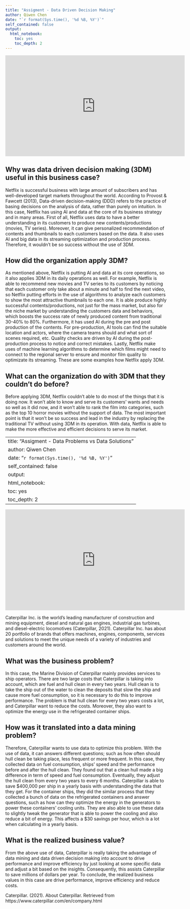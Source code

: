 ```yaml
---
title: "Assigment - Data Driven Decision Making"
author: Qiwen Chen
date: "`r format(Sys.time(), '%d %B, %Y')`"
self_contained: false
output:
  html_notebook:
    toc: yes
    toc_depth: 2
---
```


<iframe width="560" height="315" src="https://www.youtube.com/embed/8M5n3uhWKHE" frameborder="0" allow="accelerometer; autoplay; clipboard-write; encrypted-media; gyroscope; picture-in-picture" allowfullscreen data-external="1"></iframe>

## Why was data driven decision making (3DM) useful in this business case?

Netflix is successful business with large amount of subscribers and has well-developed target markets throughout the world. According to Provost & Fawcett (2013), Data-driven decision-making (DDD) refers to the practice of basing decisions on the analysis of data, rather than purely on intuition. In this case, Netflix has using AI and data at the core of its business strategy and in many areas. First of all, Netflix uses data to have a better understanding in its customers to produce new contents/productions (movies, TV series). Moreover, it can give personalized recommendation of contents and thumbnails to each customers based on the data. It also uses AI and big data in its streaming optimization and production process. Therefore, it wouldn't be so success without the use of 3DM.

## How did the organization apply 3DM?

As mentioned above, Netflix is putting AI and data at its core operations, so it also applies 3DM in its daily operations as well. For example, Netflix is able to recommend new movies and TV series to its customers by noticing that each customer only take about a minute and half to find the next video, so Netflix putting efforts in the use of algorithms to analyze each customers to show the most attractive thumbnails to each one. It is able produce highly successful contents/productions, not just for the mass market, but also for the niche market by understanding the customers data and behaviors, which boosts the success rate of newly produced content from traditional 30-40% to 80%. Furthermore, it has used AI during the pre and post production of the contents. For pre-production, AI tools can find the suitable location and actors, where the camera teams should and what sort of scenes required, etc. Quality checks are driven by AI during the post-production process to notice and correct mistakes. Lastly, Netflix make uses of machine learning algorithms to determine which films might need to connect to the regional server to ensure and monitor film quality to optimizate its streaming. These are some examples how Netflix apply 3DM.

## What can the organization do with 3DM that they couldn’t do before?

Before applying 3DM, Netflix couldn't able to do most of the things that it is doing now. It won't able to know and serve its customers' wants and needs so well as it did now, and it won't able to rank the film into categories, such as the top 10 horror movies without the support of data. The most important point is that it won't be so success and lead in the industry by replacing the traditional TV without using 3DM in its operation. With data, Netflix is able to make the more effective and efficient decisions to serve its market.

---
title: "Assigment - Data Problems vs Data Solutions"
author: Qiwen Chen
date: "`r format(Sys.time(), '%d %B, %Y')`"
self_contained: false
output:
  html_notebook:
    toc: yes
    toc_depth: 2
---

<iframe width="560" height="315" src="https://www.youtube.com/embed/EN77cq53Dfw" frameborder="0" allow="accelerometer; autoplay; clipboard-write; encrypted-media; gyroscope; picture-in-picture" allowfullscreen data-external="1"></iframe>

Caterpillar Inc. is the world’s leading manufacturer of construction and mining equipment, diesel and natural gas engines, industrial gas turbines, and diesel-electric locomotives (Caterpillar, 2021). Caterpillar Inc. has about 20 portfolio of brands that offers machines, engines, components, services and solutions to meet the unique needs of a variety of industries and customers around the world. 

## What was the business problem?

In this case, the Marine Division of Caterpillar mainly provides services to ship operators. There are two large costs that Caterpillar is taking into account, which are fuel and hull clean in every two years. Hull clean is to take the ship out of the water to clean the deposits that slow the ship and cause more fuel consumption, so it is necessary to do this to improve performance. The problem is that hull clean for every two years costs a lot, and Caterpillar want to reduce the costs. Moreover, they also want to optimize the energy use in the refrigerated container ships.

## How was it translated into a data mining problem?

Therefore, Caterpillar wants to use data to optimize this problem. With the use of data, it can answers different questions; such as how often should hull clean be taking place, less frequent or more frequent. In this case, they collected data on fuel consumption, ships' speed and the performance before and after the hull clean. They found out that a clean hull made a big difference in term of speed and fuel consumption. Eventually, they adjust the hull clean from every two years to every 6 months. Caterpillar is able to save $400,000 per ship in a yearly basis with understanding the data that they get. 
For the container ships, they did the similar process that they collected a bunch of data on the refrigerated containers and answer questions, such as how can they optimize the energy in the generators to power these containers' cooling units. They are also able to use these data to slightly tweak the generator that is able to power the cooling and also reduce a bit of energy. This affects a $30 savings per hour, which is a lot when calculating in a yearly basis.

## What is the realized business value?

From the above use of data, Caterpillar is really taking the advantage of data mining and data driven decision making into account to drive performance and improve efficiency by just looking at some specific data and adjust a bit based on the insights. Consequently, this assists Caterpillar to save millions of dollars per year. To conclude, the realized business values in this case are drive performance, improve efficiency and reduce costs.

Caterpillar. (2021). About Caterpillar. Retrieved from https://www.caterpillar.com/en/company.html 